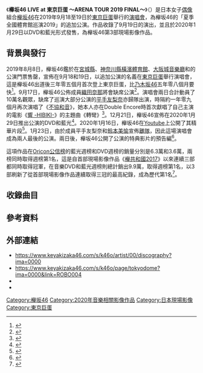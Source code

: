 {{noteTA
|G1=Music
|1=zh-hans:不协和音;zh-hant:不協和音
}}
{{Infobox Album
| Name           = 櫸坂46 LIVE at 東京巨蛋 〜ARENA TOUR 2019 FINAL〜
| Type           = 現場影像
| Artist         = [[櫸坂46|櫸坂46]]
| Cover          = 櫸坂46 LIVE at 東京巨蛋 〜ARENA TOUR 2019 FINAL〜.jpg
| Caption        = 
| Released       = 2020年1月29日
| Recorded       = 2019年9月19日
| Genre          = [[J-POP|J-POP]]
| Length         = 3:18:00（初回生產限定盤）<br>2:07:00（通常版）
| Label          = [[Sony_Music_Records|Sony Records]]
| Producer       = [[秋元康|秋元康]]
| Chart position =
*第1名（Oricon 藍光週榜、DVD週榜、音樂DVD和藍光週榜）
| Certification  = 
*金唱片（[[日本唱片協會|日本唱片協會]]）<ref>{{Cite web |url=https://www.riaj.or.jp/f/data/cert/gd.html |script-title=ja:ゴールドディスク認定 |publisher=[[日本唱片協會|一般社団法人日本レコード協会]] |accessdate=2020-08-05 |language=ja |deadurl=no |quote=（選擇「2020年1月」查看。） |archive-date=2015-09-24 |archive-url=https://web.archive.org/web/20150924121449/http://www.riaj.or.jp/data/others/gold/201106.html }}</ref>
| Last album     = [[櫸共和國|櫸共和國2018]]
| This album     = '''櫸坂46 LIVE at 東京巨蛋 〜ARENA TOUR 2019 FINAL〜'''
| Next album     = [[櫸共和國|櫸共和國2019]]
}}

《'''櫸坂46 LIVE at 東京巨蛋 〜ARENA TOUR 2019 FINAL〜'''》（{{jpn|j=欅坂46 LIVE at 東京ドーム 〜ARENA TOUR 2019 FINAL〜|hg=けやきざかフォーティーシックス ライブ アット トウキョウドーム アリーナ ツアー 2019 ファイナル|rm=Keyakizaka fōtīshikkusu Raibu atto Tōkyō Dōmu Arīna tsuā 2019 fainaru|f=y}}）是日本女子[[日本偶像|偶像]]組合[[櫸坂46|櫸坂46]]在2019年9月18至19日於[[東京巨蛋|東京巨蛋]]舉行的[[演唱會|演唱會]]，為櫸坂46的「夏季全國體育館巡演2019」的追加公演。作品收錄了9月19日的演出，並且於2020年1月29日以DVD和藍光形式發售，為櫸坂46第3部現場影像作品。

== 背景與發行 ==
2019年8月8日，櫸坂46鑑於在[[宮城縣|宮城縣]]{{Link-ja|Xebio體育館仙台|ゼビオアリーナ仙台}}、[[神奈川縣|神奈川縣]][[橫濱體育館|橫濱體育館]]、[[大阪城音樂廳|大阪城音樂廳]]和{{Link-ja|福岡國際中心|福岡国際センター}}的公演門票售罄，宣佈在9月18和19日，以追加公演的名義在[[東京巨蛋|東京巨蛋]]舉行演唱會，這是櫸坂46出道後三年零五個月首次登上東京巨蛋，比[[乃木坂46|乃木坂46]]五年零八個月要快<ref>{{cite web |url=https://www.oricon.co.jp/news/2141938/full/ |language=ja |script-title=ja:欅坂46、9月に初の東京ドーム2days決定 乃木坂46抜きデビュー3年5ヶ月で |publisher=[[Oricon|Oricon]] |date=2019-08-08 |accessdate=2020-08-05 |archive-date=2020-03-27 |archive-url=https://web.archive.org/web/20200327083237/https://www.oricon.co.jp/news/2141938/full/ |dead-url=no }}</ref>。9月17日，櫸坂46公佈成員[[織田奈那|織田奈那]]將會缺席公演<ref>{{cite web |url=https://www.oricon.co.jp/news/2144636/full/ |language=ja |script-title=ja:欅坂46・織田奈那、東京ドーム公演を欠席「ご心配とご迷惑をおかけします」 |publisher=Oricon |date=2019-09-17 |accessdate=2020-08-05 |archive-date=2019-12-21 |archive-url=https://web.archive.org/web/20191221182458/https://www.oricon.co.jp/news/2144636/full/ |dead-url=no }}</ref>。演唱會兩日合計動員了10萬名觀眾，缺席了巡演大部分公演的[[平手友梨奈|平手友梨奈]]亦歸隊出演，時隔約一年零九個月再次演唱了《[[不協和音|不協和音]]》，她本人亦在Double Encore時首次獻唱了自己主演的電影《[[響～成為小說家的方法～|響 -HIBIKI-]]》的主題曲《轉彎》<ref>{{cite web |url=https://www.oricon.co.jp/news/2144783/full/ |language=ja |script-title=ja:欅坂46、初東京ドームで2日間10万人熱狂 1年9ヶ月ぶり「不協和音」“封印”解く |publisher=Oricon |date=2019-09-20 |accessdate=2020-08-05 |archive-date=2020-11-11 |archive-url=https://web.archive.org/web/20201111210801/https://www.oricon.co.jp/news/2144783/full/ |dead-url=no }}</ref>。12月21日，櫸坂46宣佈在2020年1月29日推出公演的DVD和藍光<ref>{{cite web |url=https://www.keyakizaka46.com/s/k46o/news/detail/R00112?ima=0000 |language=ja |script-title=ja:2020年1月29日(水)「欅坂46　LIVE at 東京ドーム ～ARENA TOUR 2019 FINAL～」DVD/Blu-ray　発売決定! |publisher=櫸坂46 |date=2019-12-21 |accessdate=2020-08-05 |archive-date=2020-11-12 |archive-url=https://web.archive.org/web/20201112034904/https://www.keyakizaka46.com/s/k46o/news/detail/R00112?ima=0000 |dead-url=no }}</ref>。2020年1月16日，櫸坂46在[[Youtube|Youtube]]上公開了其精華片段<ref>{{cite web |url=https://www.oricon.co.jp/news/2153363/full/ |language=ja |script-title=ja:欅坂46初の東京ドーム公演ダイジェスト公開 平手友梨奈OP、田村保乃「僕は嫌だ」も |publisher=Oricon |date=2020-01-16 |accessdate=2020-08-05 |archive-date=2020-02-24 |archive-url=https://web.archive.org/web/20200224020810/https://www.oricon.co.jp/news/2153363/full/ |dead-url=no }}</ref>。1月23日，由於成員平手友梨奈和[[鈴本美愉|鈴本美愉]]宣佈[[畢業_(演藝界)|離隊]]，因此這場演唱會成為兩人最後的公演。兩日後，櫸坂46公開了公演的特典影片的預告編<ref>{{cite web |url=https://www.oricon.co.jp/news/2153977/full/ |language=ja |script-title=ja:欅坂46、初の東京ドーム公演メイキング予告編公開 平手&鈴本のラストライブ |publisher=Oricon |date=2020-01-25 |accessdate=2020-08-05 |archive-date=2020-03-07 |archive-url=https://web.archive.org/web/20200307230225/https://www.oricon.co.jp/news/2153977/full/ |dead-url=no }}</ref>。

這項作品在[[Oricon公信榜|Oricon公信榜]]的藍光週榜和DVD週榜的銷量分別是6.3萬和3.6萬，兩榜同時取得週榜第1名，這是自首部現場影像作品《[[櫸共和國|櫸共和國2017]]》以來連續三部都同時取得冠軍，在音樂DVD和藍光週榜則總計銷出9.9萬，取得週榜第1名，以3部刷新了從首部現場影像作品連續取得三冠的最高紀錄，成為歷代第1名<ref>{{cite web |url=https://www.oricon.co.jp/news/2154759/full/ |language=ja |script-title=ja:欅坂46、初の東京ドーム公演映像が歴代単独1位記録へ【オリコンランキング】 |publisher=Oricon |date=2020-02-06 |accessdate=2020-08-05 |archive-date=2020-03-23 |archive-url=https://web.archive.org/web/20200323143041/https://www.oricon.co.jp/news/2154759/full/ |dead-url=no }}</ref>。

== 收錄曲目 ==
{{Track listing
 | headline        = 《櫸坂46 LIVE at 東京巨蛋 〜ARENA TOUR 2019 FINAL〜》<ref>{{cite web |script-title=ja:欅坂46　LIVE at 東京ドーム ～ARENA TOUR 2019 FINAL～ |url=https://www.sonymusic.co.jp/artist/keyakizaka46/discography/SRXL-240 |website=Sony Music |accessdate=2020-08-05 |language=ja |deadurl=no |archiveurl=https://archive.today/20200805121455/https://www.sonymusic.co.jp/artist/keyakizaka46/discography/SRXL-240 |archivedate=2020-08-05 }}</ref>
 | total_length    = 2:07:00
 | arranger_width  = yes

 | title1          = Opening
 | lyrics1         =  
 | music1          =  
 | arranger1       =  
 | length1         =  
 
 | title2          = Overture
 | lyrics2         = 
 | music2          = 渡邊尚
 | arranger2       = 渡邊尚
 | length2         = 
 
 | title3          = [[打破玻璃！|打破玻璃！]]
 | lyrics3         = 秋元康
 | music3          = {{Link-ja|前迫潤哉}}、Yasutaka.Ishio
 | arranger3       = {{Link-ja|APAZZI}}
 | length3         = 
 
 | title4          = Dance Track
 | lyrics4         = 
 | music4          = 
 | arranger4       = 
 | length4         = 

 | title5          = [[世界上只有愛|談談未來吧…]]
 | lyrics5         = 秋元康
 | music5          = PENGUINS PROJECT
 | arranger5       = {{Link-ja|Soulife|Soulife|佐佐木望}}
 | length5         = 
 
 | title6          = Dance Track
 | lyrics6         = 
 | music6          = 
 | arranger6       = 
 | length6         = 
 
 | title7          = [[矛盾心理_(榉坂46单曲)|Student Dance]]
 | lyrics7         = 秋元康 
 | music7          = {{Link-ja|SASA (音樂人)|SASA (ミュージシャン)|SaSA}}
 | arranger7       = SaSA
 | length7         = 
 
 | title8          = Dance Track
 | lyrics8         = 
 | music8          = 
 | arranger8       = 
 | length8         = 
 
 | title9          = [[独特自我|独特自我]]
 | lyrics9         = 秋元康 
 | music9          = {{Link-ja|NAZCA|ナスカ (バンド)}}
 | arranger9       = the Third
 | length9         = 
 
 | title10         = [[世界上只有愛|世界上只有愛]]
 | lyrics10        = 秋元康
 | music10         = {{Link-ja|白戶康輔|白戸佑輔}}
 | arranger10      = {{Link-ja|野中雄一|野中“まさ”雄一}}
 | length10        = 
 
 | title11         = [[世界上只有愛|不一樣的藍天]]
 | lyrics11        = 秋元康
 | music11         = [[杉山勝彥|杉山勝彥]]
 | arranger11      = 杉山勝彥、{{Link-ja|有木龍郎|有木竜郎}}
 | length11        = 
 
 | title12         = [[抹黑純真|芭蕾舞與少年]]
 | lyrics12        = 秋元康
 | music12         = 中村泰輔
 | arranger12      = 中村泰輔
 | length12        = 
 
 | title13         = [[兩人季節|制服與太陽]]
 | lyrics13        = 秋元康
 | music13         = {{Link-ja|aokado}}
 | arranger13      = aokado
 | length13        =  

 | title14         = [[兩人季節|兩人季節]]
 | lyrics14        = 秋元康
 | music14         = {{Link-ja|Soulife|Soulife|SoichiroK}}、{{Link-ja|Soulife|Soulife|Nozomu.S}}
 | arranger14      = {{Link-ja|Soulife}}
 | length14        = 

 | title15         = [[沉默的多數_(櫸坂46單曲)|你已不在]]
 | lyrics15        = 秋元康
 | music15         = SoichiroK、Nozomu.S
 | arranger15      = Soulife、後藤勇一郎
 | length15        = 
 
 | title16         = [[打破玻璃！|該回去森林了吧？]]
 | lyrics16        = 秋元康
 | music16         = 河原健介
 | arranger16      = 河原健介
 | length16        = 
 
 | title17         = [[兩人季節|我們的戰爭]] 
 | lyrics17        = 秋元康
 | music17         =  {{Link-ja|Bugbear (日本)|バグベア (音楽ユニット)|Bugbear}}
 | arranger17      = {{Link-ja|久下真音}}
 | length17        = 
 
 | title18         = [[就算風吹|結果，只能說再見]]
 | lyrics18        = 秋元康
 | music18         = {{Link-ja|姬野博行|姫野博行}}
 | arranger18      = 姬野博行
 | length18        = 
 
 | title19         = [[沉默的多數_(櫸坂46單曲)|沉默的多數]]
 | lyrics19        = 秋元康 
 | music19         = Bugbear
 | arranger19      = 久下真音
 | length19        = 
 
 | title20         = [[就算風吹|避雷針]]
 | lyrics20        = 秋元康
 | music20         = NAZCA
 | arranger20      = 姬野博行
 | length20        = 
 
 | title21         = [[矛盾心理_(榉坂46单曲)|矛盾心理]]
 | lyrics21        = 秋元康
 | music21         = 浦島健太、TETTA
 | arranger21      = 浦島健太、TETTA
 | length21        = 
 
 | title22         = [[就算風吹|就算風吹]]
 | lyrics22        = 秋元康
 | music22         = {{Link-ja|白石紗澄李|シライシ紗トリ}}
 | arranger22      = 白石紗澄李
 | length22        = 
 
 | title23         = [[抹黑純真|危險計劃]]
 | lyrics23        = 秋元康
 | music23         = NAZCA
 | arranger23      = {{Link-ja|佐佐木裕 (音樂人)|佐々木裕 (ミュージシャン)|佐佐木裕}}
 | length23        = 
 
 | title24         = [[抹黑純真|太陽不會選擇抬頭的人]]
 | lyrics24        = 秋元康
 | music24         = {{Link-ja|池澤聰|池澤聡}}
 | arranger24      = 池澤聰
 | length24        = 
 
 | title25         = [[不協和音|不協和音]]
 | lyrics25        = 秋元康
 | music25         = Bugbear
 | arranger25      = Bugbear
 | length25        = 
 
 | title26         = 轉彎
 | lyrics26        = 秋元康
 | music26         = NAZCA
 | arranger26      = the Third
 | length26        = 
}}

{{Track listing
 | headline        = 《櫸坂46 LIVE at 東京巨蛋 〜ARENA TOUR 2019 FINAL〜》{{nobold| – 初回生產限定盤}}<ref>{{cite web |script-title=ja:欅坂46　LIVE at 東京ドーム ～ARENA TOUR 2019 FINAL～【初回生産限定盤】 |url=https://www.sonymusic.co.jp/artist/keyakizaka46/discography/SRXL-238 |website=Sony Music |accessdate=2020-08-05 |language=ja |deadurl=no |archiveurl=https://archive.today/20200805121526/https://www.sonymusic.co.jp/artist/keyakizaka46/discography/SRXL-238 |archivedate=2020-08-05 }}</ref>
 | total_length    = 1:11:00
 
 | title27         = Making of Live at 東京巨蛋
 | length27        = 
 
 | title28         = Playback Talk（[[尾關梨香|尾關梨香]]、[[小池美波|小池美波]]、[[菅井友香|菅井友香]]、[[土生瑞穗|土生瑞穗]]、[[武元唯衣|武元唯衣]]、[[田村保乃|田村保乃]]、[[松田里奈|松田-{里}-奈]]和[[森田光|森田光]]）
 | length28        = 
}}

== 參考資料 ==
{{reflist}}

== 外部連結 ==
* https://www.keyakizaka46.com/s/k46o/artist/00/discography?ima=0000 {{Wayback|url=https://www.keyakizaka46.com/s/k46o/artist/00/discography?ima=0000 |date=20210116115529 }}
* https://www.keyakizaka46.com/s/k46o/page/tokyodome?ima=0000&link=ROBO004 {{Wayback|url=https://www.keyakizaka46.com/s/k46o/page/tokyodome?ima=0000&link=ROBO004 |date=20210514150430 }}
* {{Youtube|c_4x91rrW3g|{{lang|ja|欅坂46「欅坂46 LIVE at 東京ドーム 〜ARENA TOUR 2019 FINAL〜」ダイジェスト映像}}}}
* {{Youtube|vVycl9PAOcc|{{lang|ja|欅坂46「欅坂46 LIVE at 東京ドーム 〜ARENA TOUR 2019 FINAL〜」特典映像 予告編}}}}

{{櫸坂46}}

{{DEFAULTSORT:Keyakizaka fōtīshikkusu Raibu atto Tōkyō Dōmu Arīna tsuā 2019 fainaru}}
[[Category:櫸坂46|Category:櫸坂46]]
[[Category:2020年音樂相關影像作品|Category:2020年音樂相關影像作品]]
[[Category:日本現場影像|Category:日本現場影像]]
[[Category:東京巨蛋|Category:東京巨蛋]]